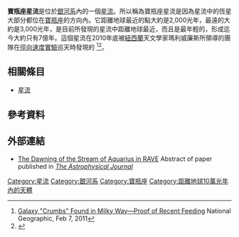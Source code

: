 '''寶瓶座星流'''是位於[[銀河系|銀河系]]內的一個[[恆星#動力學|星流]]。所以稱為寶瓶座星流是因為星流中的恆星大部分都位在[[寶瓶座|寶瓶座]]的方向內。它距離地球最近的點大約是2,000光年，最遠的大約是3,000光年，是目前所發現的星流中距離地球最近，而且是最年輕的，形成迄今大約只有7億年。這個星流在2010年底被[[紐西蘭|紐西蘭]]天文學家瑪利威廉斯所領導的團隊在[[徑向速度實驗|徑向速度實驗]]巡天時發現的  <ref>[http://news.nationalgeographic.com/news/2011/02/110207-milky-way-galaxy-aquarius-stream-snack-space-science/ Galaxy "Crumbs" Found in Milky Way—Proof of Recent Feeding] {{Wayback|url=http://news.nationalgeographic.com/news/2011/02/110207-milky-way-galaxy-aquarius-stream-snack-space-science/ |date=20180616153609 }} National Geographic, Feb 7, 2011</ref><ref name="Stuff.co.nz_4661795">{{cite web |url=http://www.stuff.co.nz/dominion-post/news/4661795/Kiwi-astronomer-in-orbit-over-find |title=Kiwi astronomer 'in orbit' over find |author=Chug, Kiran |date=16 February 2011 |work=[[The_Dominion_Post_(Wellington)|The Dominion Post]] |accessdate=16 September 2011 |archive-date=2019-12-12 |archive-url=https://web.archive.org/web/20191212130200/http://www.stuff.co.nz/dominion-post/news/4661795/Kiwi-astronomer-in-orbit-over-find |dead-url=no }}</ref>。

== 相關條目 ==
* [[星流|星流]]

== 參考資料 ==
{{reflist}}

== 外部連結 ==
* [http://iopscience.iop.org/0004-637X/728/2/102/ The Dawning of the Stream of Aquarius in RAVE] {{Wayback|url=http://iopscience.iop.org/0004-637X/728/2/102/ |date=20110406112150 }} Abstract of paper published in ''[[The_Astrophysical_Journal|The Astrophysical Journal]]''

[[Category:星流|Category:星流]]
[[Category:銀河系|Category:銀河系]]
[[Category:寶瓶座|Category:寶瓶座]]
[[Category:距離地球10萬光年內的天體|Category:距離地球10萬光年內的天體]]

{{star-cluster-stub}}
{{galaxy-stub}}